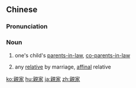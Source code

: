 {{also|亲家}}
==Chinese==
{{zh-forms|s=亲家}}

===Pronunciation===
{{zh-pron
|m=qìngjia
|m_note=The pronunciation 'qìng' results from assimilation. See {{zh-l|*親}}
|c=can3 gaa1
|c-t=tin1 ga1
|h=pfs=chhîn-kâ
|mn=xm,tp,kh,tn,lk,yl,km,mg,hc,tc:chhin-ke/qz,sx:chheng-ke/zz:chhin-kee
|cat=n
}}

===Noun===
{{zh-noun}}

# one's child's [[parents-in-law]], [[co-parents-in-law]]
# {{lb|zh|more broadly}} any [[relative]] by marriage, [[affinal]] relative

[[ko:親家]]
[[hu:親家]]
[[ja:親家]]
[[zh:親家]]